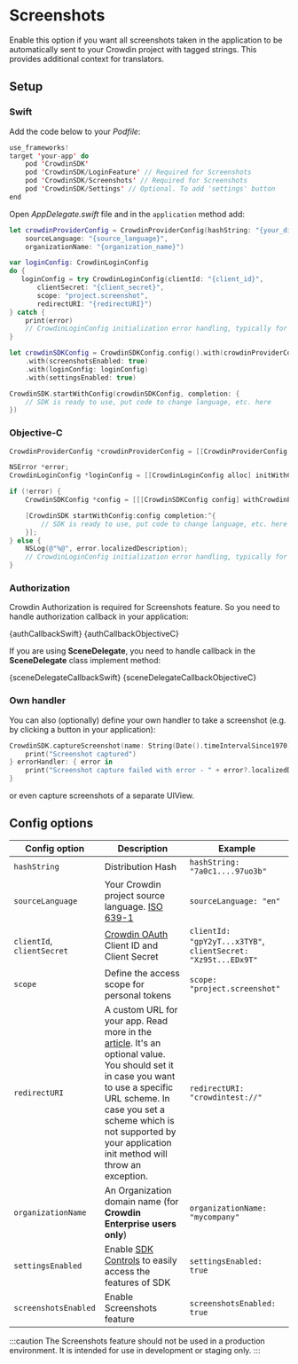 
# Screenshots

Enable this option if you want all screenshots taken in the application to be automatically sent to your Crowdin project with tagged strings. This provides additional context for translators.

## Setup

### Swift

Add the code below to your *Podfile*:

```swift title="Podfile"
use_frameworks!
target 'your-app' do
    pod 'CrowdinSDK'
    pod 'CrowdinSDK/LoginFeature' // Required for Screenshots
    pod 'CrowdinSDK/Screenshots' // Required for Screenshots
    pod 'CrowdinSDK/Settings' // Optional. To add 'settings' button
end
```

Open *AppDelegate.swift* file and in the `application` method add:

```swift title="AppDelegate.swift"
let crowdinProviderConfig = CrowdinProviderConfig(hashString: "{your_distribution_hash}",
    sourceLanguage: "{source_language}",
    organizationName: "{organization_name}")

var loginConfig: CrowdinLoginConfig
do {
   loginConfig = try CrowdinLoginConfig(clientId: "{client_id}",
       clientSecret: "{client_secret}",
       scope: "project.screenshot",
       redirectURI: "{redirectURI}")
} catch {
    print(error)
    // CrowdinLoginConfig initialization error handling, typically for empty values and for wrong redirect URI value.
}

let crowdinSDKConfig = CrowdinSDKConfig.config().with(crowdinProviderConfig: crowdinProviderConfig)
    .with(screenshotsEnabled: true)
    .with(loginConfig: loginConfig)
    .with(settingsEnabled: true)

CrowdinSDK.startWithConfig(crowdinSDKConfig, completion: {
    // SDK is ready to use, put code to change language, etc. here
})
```

### Objective-C

```objectivec
CrowdinProviderConfig *crowdinProviderConfig = [[CrowdinProviderConfig alloc] initWithHashString:@"" sourceLanguage:@"" organizationName:@"{organization_name}"];

NSError *error;
CrowdinLoginConfig *loginConfig = [[CrowdinLoginConfig alloc] initWithClientId:@"{client_id}" clientSecret:@"{client_secret}" scope:@"project.screenshot" error:&error];

if (!error) {
    CrowdinSDKConfig *config = [[[CrowdinSDKConfig config] withCrowdinProviderConfig:crowdinProviderConfig] withLoginConfig:loginConfig];

    [CrowdinSDK startWithConfig:config completion:^{
        // SDK is ready to use, put code to change language, etc. here
    }];
} else {
    NSLog(@"%@", error.localizedDescription);
    // CrowdinLoginConfig initialization error handling, typically for empty values and for wrong redirect URI value.
}
```

### Authorization

Crowdin Authorization is required for Screenshots feature. So you need to handle authorization callback in your application:


<Tabs groupId="language">
  <TabItem value="swift" label="Swift"><CodeBlock language="swift">{authCallbackSwift}</CodeBlock></TabItem>
  <TabItem value="obj-c" label="Objective-C"><CodeBlock language="objectivec">{authCallbackObjectiveC}</CodeBlock></TabItem>
</Tabs>

If you are using **SceneDelegate**, you need to handle callback in the **SceneDelegate**  class implement method:


<Tabs groupId="language">
  <TabItem value="swift" label="Swift"><CodeBlock language="swift">{sceneDelegateCallbackSwift}</CodeBlock></TabItem>
  <TabItem value="obj-c" label="Objective-C"><CodeBlock language="objectivec">{sceneDelegateCallbackObjectiveC}</CodeBlock></TabItem>
</Tabs>

### Own handler

You can also (optionally) define your own handler to take a screenshot (e.g. by clicking a button in your application):

```swift
CrowdinSDK.captureScreenshot(name: String(Date().timeIntervalSince1970)) {
    print("Screenshot captured")
} errorHandler: { error in
    print("Screenshot capture failed with error - " + error?.localizedDescription)
}
```

or even capture screenshots of a separate UIView.

## Config options

| Config option              | Description                                                                                                                                                                                                                                                                                                                                                                                                                        | Example                                                       |
|----------------------------|------------------------------------------------------------------------------------------------------------------------------------------------------------------------------------------------------------------------------------------------------------------------------------------------------------------------------------------------------------------------------------------------------------------------------------|---------------------------------------------------------------|
| `hashString`               | Distribution Hash                                                                                                                                                                                                                                                                                                                                                                                                                  | `hashString: "7a0c1....97uo3b"`                               |
| `sourceLanguage`           | Your Crowdin project source language. [ISO 639-1](http://www.loc.gov/standards/iso639-2/php/English_list.php)                                                                                                                                                                                                                                                                                                                      | `sourceLanguage: "en"`                                        |
| `clientId`, `clientSecret` | [Crowdin OAuth](https://support.crowdin.com/creating-oauth-app/) Client ID and Client Secret                                                                                                                                                                                                                                                                                                                                       | `clientId: "gpY2yT...x3TYB"`, `clientSecret: "Xz95t...EDx9T"` |
| `scope`                    | Define the access scope for personal tokens                                                                                                                                                                                                                                                                                                                                                                                        | `scope: "project.screenshot"`                                 |
| `redirectURI`              | A custom URL for your app. Read more in the [article](https://developer.apple.com/documentation/uikit/inter-process_communication/allowing_apps_and_websites_to_link_to_your_content/defining_a_custom_url_scheme_for_your_app). It's an optional value. You should set it in case you want to use a specific URL scheme. In case you set a scheme which is not supported by your application init method will throw an exception. | `redirectURI: "crowdintest://"`                               |
| `organizationName`         | An Organization domain name (for **Crowdin Enterprise users only**)                                                                                                                                                                                                                                                                                                                                                                | `organizationName: "mycompany"`                               |
| `settingsEnabled`          | Enable [SDK Controls](/advanced-features/sdk-controls) to easily access the features of SDK                                                                                                                                                                                                                                                                                                                                        | `settingsEnabled: true`                                       |
| `screenshotsEnabled`       | Enable Screenshots feature                                                                                                                                                                                                                                                                                                                                                                                                         | `screenshotsEnabled: true`                                    |

:::caution
The Screenshots feature should not be used in a production environment. It is intended for use in development or staging only.
:::
